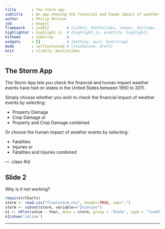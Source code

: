 ```yaml
---
title       : The storm app
subtitle    : An app showing the financial and human impact of weather events in the USA
author      : Philip Ohlsson
job         : Anayst
framework   : io2012        # {io2012, html5slides, shower, dzslides, ...}
highlighter : highlight.js  # {highlight.js, prettify, highlight}
hitheme     : tomorrow      # 
widgets     : []            # {mathjax, quiz, bootstrap}
mode        : selfcontained # {standalone, draft}
knit        : slidify::knit2slides
---
```


## The Storm App

The Storm App lets you check the financial and human impact weather events have had on states in the United States between 1950 to 2011.

Simply choose whether you wish to check the financial impact of weather events by selecting: 

- Property Damage
- Crop Damage or
- Property and Crop Damage combined

Or choose the human impact of weather events by selecting: 

- Fatalities
- Injuries or
- Fatalities and Injuries combined

--- .class #id


## Slide 2

Why is it not working?


```r
require(rCharts)
storm <- read.csv("finalstorm.csv", header=TRUE, sep=",")
storm <- subset(storm, variable=="Injuries")
n1 <- nPlot(value ~ Year, data = storm, group = 'State', type = 'lineChart')
n1$show('inline')
```


---


